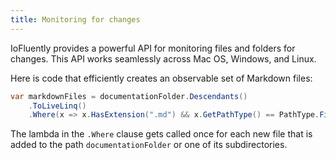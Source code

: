 ```yaml
---
title: Monitoring for changes
---
```


IoFluently provides a powerful API for monitoring files and folders for changes. This API works seamlessly across Mac OS, Windows, and Linux.

Here is code that efficiently creates an observable set of Markdown files:

```csharp
var markdownFiles = documentationFolder.Descendants()
    .ToLiveLinq()
    .Where(x => x.HasExtension(".md") && x.GetPathType() == PathType.File);
```

The lambda in the `.Where` clause gets called once for each new file that is added to the path `documentationFolder` or one of its subdirectories.
